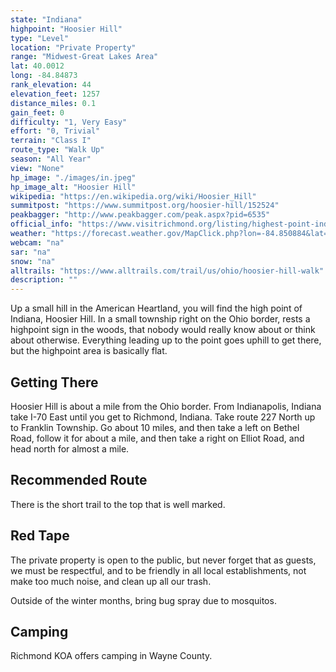 ```yaml
---
state: "Indiana"
highpoint: "Hoosier Hill"
type: "Level"
location: "Private Property"
range: "Midwest-Great Lakes Area"
lat: 40.0012
long: -84.84873
rank_elevation: 44
elevation_feet: 1257
distance_miles: 0.1
gain_feet: 0
difficulty: "1, Very Easy"
effort: "0, Trivial"
terrain: "Class I"
route_type: "Walk Up"
season: "All Year"
view: "None"
hp_image: "./images/in.jpeg"
hp_image_alt: "Hoosier Hill"
wikipedia: "https://en.wikipedia.org/wiki/Hoosier_Hill"
summitpost: "https://www.summitpost.org/hoosier-hill/152524"
peakbagger: "http://www.peakbagger.com/peak.aspx?pid=6535"
official_info: "https://www.visitrichmond.org/listing/highest-point-indiana-hoosier-hill"
weather: "https://forecast.weather.gov/MapClick.php?lon=-84.850884&lat=40.000345"
webcam: "na"
sar: "na"
snow: "na"
alltrails: "https://www.alltrails.com/trail/us/ohio/hoosier-hill-walk"
description: ""
---
```


Up a small hill in the American Heartland, you will find the high point of Indiana, Hoosier Hill. In a small township right on the Ohio border, rests a highpoint sign in the woods, that nobody would really know about or think about otherwise. Everything leading up to the point goes uphill to get there, but the highpoint area is basically flat.

## Getting There
Hoosier Hill is about a mile from the Ohio border. From Indianapolis, Indiana take I-70 East until you get to Richmond, Indiana. Take route 227 North up to Franklin Township. Go about 10 miles, and then take a left on Bethel Road, follow it for about a mile, and then take a right on Elliot Road, and head north for almost a mile.

## Recommended Route
There is the short trail to the top that is well marked.

## Red Tape
The private property is open to the public, but never forget that as guests, we must be respectful, and to be friendly in all local establishments, not make too much noise, and clean up all our trash.

Outside of the winter months, bring bug spray due to mosquitos.

## Camping
Richmond KOA offers camping in Wayne County.
